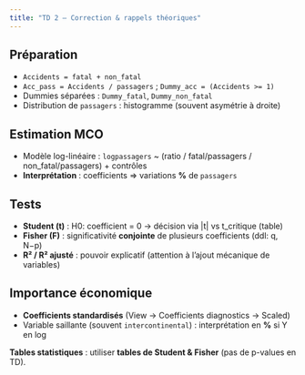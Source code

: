 ```yaml
---
title: "TD 2 — Correction & rappels théoriques"
---
```


## Préparation
- `Accidents = fatal + non_fatal`  
- `Acc_pass = Accidents / passagers` ; `Dummy_acc = (Accidents >= 1)`  
- Dummies séparées : `Dummy_fatal`, `Dummy_non_fatal`  
- Distribution de `passagers` : histogramme (souvent asymétrie à droite)

## Estimation MCO
- Modèle log-linéaire : `logpassagers` ~ (ratio / fatal/passagers / non_fatal/passagers) + contrôles  
- **Interprétation** : coefficients ⇒ variations **%** de `passagers`

## Tests
- **Student (t)** : H0: coefficient = 0 → décision via |t| vs t\_critique (table)  
- **Fisher (F)** : significativité **conjointe** de plusieurs coefficients (ddl: q, N−p)  
- **R² / R² ajusté** : pouvoir explicatif (attention à l’ajout mécanique de variables)

## Importance économique
- **Coefficients standardisés** (View → Coefficients diagnostics → Scaled)  
- Variable saillante (souvent `intercontinental`) : interprétation en **%** si Y en log

::: callout-important
**Tables statistiques** : utiliser **tables de Student & Fisher** (pas de p-values en TD).
:::

